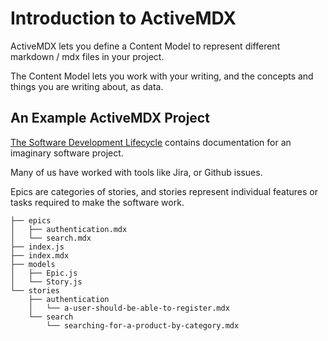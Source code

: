 # Introduction to ActiveMDX

ActiveMDX lets you define a Content Model to represent different markdown / mdx files in your project.

The Content Model lets you work with your writing, and the concepts and things you are writing about, as data.

## An Example ActiveMDX Project

[The Software Development Lifecycle](https://github.com/soederpop/active-mdx/tree/master/examples/sdlc) contains documentation for an imaginary software project.

Many of us have worked with tools like Jira, or Github issues.

Epics are categories of stories, and stories represent individual features or tasks required to make the software work.

```
├── epics
│   ├── authentication.mdx
│   └── search.mdx
├── index.js
├── index.mdx
├── models
│   ├── Epic.js
│   └── Story.js
└── stories
    ├── authentication
    │   └── a-user-should-be-able-to-register.mdx
    └── search
        └── searching-for-a-product-by-category.mdx
```
